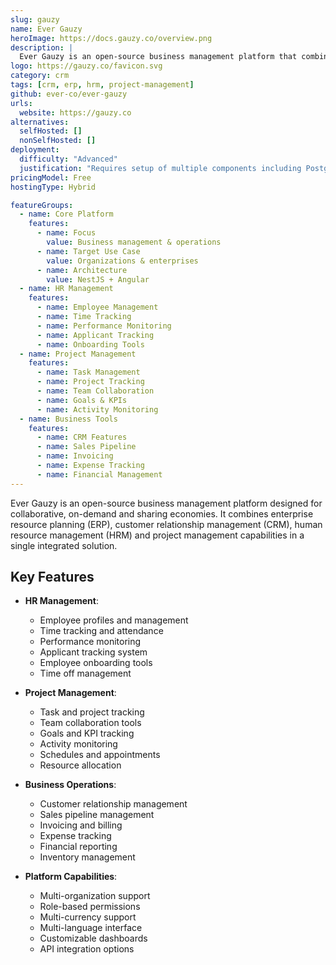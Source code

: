 ```yaml
---
slug: gauzy
name: Ever Gauzy
heroImage: https://docs.gauzy.co/overview.png
description: |
  Ever Gauzy is an open-source business management platform that combines ERP, CRM, HRM, and project management capabilities. It offers features like time tracking, employee management, project tracking, and financial management tools.
logo: https://gauzy.co/favicon.svg
category: crm
tags: [crm, erp, hrm, project-management]
github: ever-co/ever-gauzy
urls:
  website: https://gauzy.co
alternatives:
  selfHosted: []
  nonSelfHosted: []
deployment:
  difficulty: "Advanced"
  justification: "Requires setup of multiple components including PostgreSQL, Redis, and optional services. Docker/Kubernetes deployment recommended for production."
pricingModel: Free
hostingType: Hybrid

featureGroups:
  - name: Core Platform
    features:
      - name: Focus
        value: Business management & operations
      - name: Target Use Case
        value: Organizations & enterprises
      - name: Architecture
        value: NestJS + Angular
  - name: HR Management
    features:
      - name: Employee Management
      - name: Time Tracking
      - name: Performance Monitoring
      - name: Applicant Tracking
      - name: Onboarding Tools
  - name: Project Management
    features:
      - name: Task Management
      - name: Project Tracking
      - name: Team Collaboration
      - name: Goals & KPIs
      - name: Activity Monitoring
  - name: Business Tools
    features:
      - name: CRM Features
      - name: Sales Pipeline
      - name: Invoicing
      - name: Expense Tracking
      - name: Financial Management
---
```


Ever Gauzy is an open-source business management platform designed for collaborative, on-demand and sharing economies. It combines enterprise resource planning (ERP), customer relationship management (CRM), human resource management (HRM) and project management capabilities in a single integrated solution.

## Key Features

- **HR Management**:

  - Employee profiles and management
  - Time tracking and attendance
  - Performance monitoring
  - Applicant tracking system
  - Employee onboarding tools
  - Time off management

- **Project Management**:

  - Task and project tracking
  - Team collaboration tools
  - Goals and KPI tracking
  - Activity monitoring
  - Schedules and appointments
  - Resource allocation

- **Business Operations**:

  - Customer relationship management
  - Sales pipeline management
  - Invoicing and billing
  - Expense tracking
  - Financial reporting
  - Inventory management

- **Platform Capabilities**:
  - Multi-organization support
  - Role-based permissions
  - Multi-currency support
  - Multi-language interface
  - Customizable dashboards
  - API integration options
